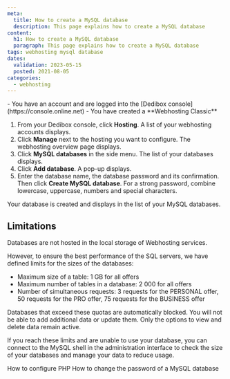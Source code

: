 ```yaml
---
meta:
  title: How to create a MySQL database
  description: This page explains how to create a MySQL database
content:
  h1: How to create a MySQL database
  paragraph: This page explains how to create a MySQL database
tags: webhosting mysql database 
dates:
  validation: 2023-05-15
  posted: 2021-08-05
categories:
  - webhosting
---
```


<Macro id="webhosting-online" />

<Message type="requirement">
  - You have an account and are logged into the [Dedibox console](https://console.online.net)
  - You have created a **Webhosting Classic**
</Message>

1. From your Dedibox console, click **Hosting**. A list of your webhosting accounts displays.
2. Click **Manage** next to the hosting you want to configure. The webhosting overview page displays.
3. Click **MySQL databases** in the side menu. The list of your databases displays.
4. Click **Add database**. A pop-up displays.
5. Enter the database name, the database password and its confirmation. Then click **Create MySQL database**.
    <Message type="tip">
      For a strong password, combine lowercase, uppercase, numbers and special characters.
    </Message>

Your database is created and displays in the list of your MySQL databases. 

## Limitations

Databases are not hosted in the local storage of Webhosting services. 

However, to ensure the best performance of the SQL servers, we have defined limits for the sizes of the databases:

  - Maximum size of a table: 1 GB for all offers
  - Maximum number of tables in a database: 2 000 for all offers
  - Number of simultaneous requests: 3 requests for the PERSONAL offer, 50 requests for the PRO offer, 75 requests for the BUSINESS offer

<Message type="important">
  Databases that exceed these quotas are automatically blocked. You will not be able to add additional data or update them. Only the options to view and delete data remain active.
</Message>

If you reach these limits and are unable to use your database, you can connect to the MySQL shell in the administration interface to check the size of your databases and manage your data to reduce usage.


<Navigation title="See Also">
  <PreviousButton to="/dedibox-console/classic-hosting/how-to/configure-php/">How to configure PHP</PreviousButton>
  <NextButton to="/dedibox-console/classic-hosting/how-to/change-password-mysql-database/">How to change the password of a MySQL database</NextButton>
</Navigation> 
